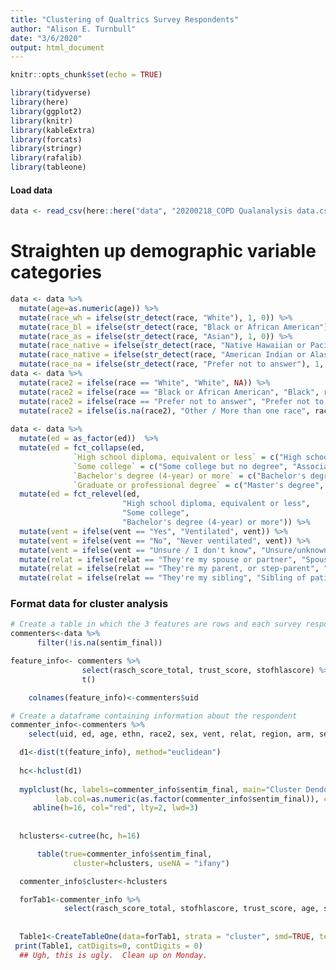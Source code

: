 ```yaml
---
title: "Clustering of Qualtrics Survey Respondents"
author: "Alison E. Turnbull"
date: "3/6/2020"
output: html_document
---
```


```r
knitr::opts_chunk$set(echo = TRUE)
```


```r
library(tidyverse)
library(here)
library(ggplot2)
library(knitr)
library(kableExtra)
library(forcats)
library(stringr)
library(rafalib)
library(tableone)
```

#### Load data
```r
data <- read_csv(here::here("data", "20200218_COPD Qualanalysis data.csv"), col_types = cols())
```


# Straighten up demographic variable categories
```r
data <- data %>%
  mutate(age=as.numeric(age)) %>% 
  mutate(race_wh = ifelse(str_detect(race, "White"), 1, 0)) %>%
  mutate(race_bl = ifelse(str_detect(race, "Black or African American"), 1, 0)) %>% 
  mutate(race_as = ifelse(str_detect(race, "Asian"), 1, 0)) %>% 
  mutate(race_native = ifelse(str_detect(race, "Native Hawaiian or Pacific Islander | "), 1, 0)) %>% 
  mutate(race_native = ifelse(str_detect(race, "American Indian or Alaska Native"), 1, race_native)) %>% 
  mutate(race_na = ifelse(str_detect(race, "Prefer not to answer"), 1, 0))
data <- data %>% 
  mutate(race2 = ifelse(race == "White", "White", NA)) %>%
  mutate(race2 = ifelse(race == "Black or African American", "Black", race2))  %>%
  mutate(race2 = ifelse(race == "Prefer not to answer", "Prefer not to answer", race2)) %>%
  mutate(race2 = ifelse(is.na(race2), "Other / More than one race", race2))
  
data <- data %>% 
  mutate(ed = as_factor(ed))  %>%
  mutate(ed = fct_collapse(ed,
              `High school diploma, equivalent or less` = c("High school graduate (high school diploma or equivalent including GED)", "Less than high school degree"), 
              `Some college` = c("Some college but no degree", "Associate degree in college (2-year)"),
              `Bachelor's degree (4-year) or more` = c("Bachelor's degree in college (4-year)", "Master's degree", "Doctoral degree", "Professional degree (JD, MD)"), 
              `Graduate or professional degree` = c("Master's degree", "Doctoral degree", "Professional degree (JD, MD)"))) %>%
  mutate(ed = fct_relevel(ed, 
                         "High school diploma, equivalent or less", 
                         "Some college", 
                         "Bachelor's degree (4-year) or more")) %>%
  mutate(vent = ifelse(vent == "Yes", "Ventilated", vent)) %>% 
  mutate(vent = ifelse(vent == "No", "Never ventilated", vent)) %>% 
  mutate(vent = ifelse(vent == "Unsure / I don't know", "Unsure/unknown", vent)) %>% 
  mutate(relat = ifelse(relat == "They're my spouse or partner", "Spouse or partner of patient", relat)) %>% 
  mutate(relat = ifelse(relat == "They're my parent, or step-parent", "Child or step-child of patient", relat)) %>% 
  mutate(relat = ifelse(relat == "They're my sibling", "Sibling of patient", relat)) 
```


### Format data for cluster analysis
```r
# Create a table in which the 3 features are rows and each survey respondent is a column
commenters<-data %>%
      filter(!is.na(sentim_final))

feature_info<- commenters %>%
                select(rasch_score_total, trust_score, stofhlascore) %>%
                t()

    colnames(feature_info)<-commenters$uid

# Create a dataframe containing information about the respondent
commenter_info<-commenters %>%
    select(uid, ed, age, ethn, race2, sex, vent, relat, region, arm, sentim_final, rasch_score_total, trust_score, stofhlascore)

```

```r
  d1<-dist(t(feature_info), method="euclidean")
  
  hc<-hclust(d1)
  
  myplclust(hc, labels=commenter_info$sentim_final, main="Cluster Dendogram of Family Literacy, Numeracy, and Trust", 
          lab.col=as.numeric(as.factor(commenter_info$sentim_final)), cex=0.5) +
     abline(h=16, col="red", lty=2, lwd=3)
  
   
  hclusters<-cutree(hc, h=16)
```

```r
      table(true=commenter_info$sentim_final,
              cluster=hclusters, useNA = "ifany")
```

```r
  commenter_info$cluster<-hclusters

  forTab1<-commenter_info %>%
            select(rasch_score_total, stofhlascore, trust_score, age, sex, relat, race2, ed, vent, region, sentim_final, cluster)
  
  
  Table1<-CreateTableOne(data=forTab1, strata = "cluster", smd=TRUE, test=FALSE)
 print(Table1, catDigits=0, contDigits = 0)
  ## Ugh, this is ugly.  Clean up on Monday. 
```

